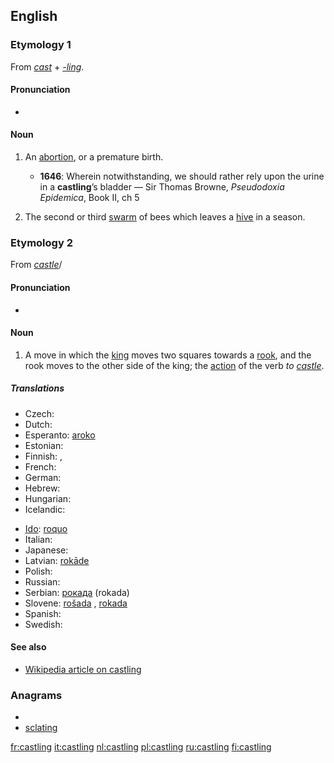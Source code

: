 ==English==

===Etymology 1===
From ''[[cast]]'' + ''[[-ling]]''.

====Pronunciation====
* {{IPA|/ˈkɑːstlɪŋ/}}

====Noun====
{{en-noun}}

# {{obsolete}} An [[abortion]], or a premature birth.
#* '''1646''': Wherein notwithstanding, we should rather rely upon the urine in a '''castling'''’s bladder — Sir Thomas Browne, ''Pseudodoxia Epidemica'', Book II, ch 5
# {{obsolete}} The second or third [[swarm]] of bees which leaves a [[hive]] in a season.

===Etymology 2===
From ''[[castle]]''/

====Pronunciation====
* {{IPA|/ˈkɑːsəlɪŋ/}}

====Noun====
{{en-noun|-}}

# {{chess}} A move in which the [[king]] moves two squares towards a [[rook]], and the rook moves to the other side of the king; the [[action]] of the verb ''to [[castle]]''.

=====Translations=====
{{trans-top|move in chess}}
* Czech: {{t-|cs|rošáda|f}}
* Dutch: {{t+|nl|rokade|f}}
* Esperanto: [[aroko]]
* Estonian: {{t-|et|vangerdus}}
* Finnish: {{t+|fi|linnoitus}}, {{t-|fi|tornitus}}
* French: {{t+|fr|roque|m}}
* German: {{t+|de|Rochade|f}}
* Hebrew: {{t-|he|הצרחה|f}}
* Hungarian: {{t-|hu|sáncolás}}
* Icelandic: {{t-|is|hrókering|f}}
{{trans-mid}}
* [[Ido]]: [[roquo]]
* Italian: {{t+|it|arrocco}}
* Japanese: {{t|ja|キャスリング|tr=kyasuringu|sc=Jpan}}
* Latvian: [[rokāde]]
* Polish: {{t+|pl|roszada|f}}
* Russian: {{t+|ru|рокировка|sc=Cyrl}}
* Serbian: [[рокада]] (rokada)
* Slovene: [[rošada]] {{f}}, [[rokada]] {{f}}
* Spanish: {{t-|es|enroque|m}}
* Swedish: {{t+|sv|rockad}}
{{trans-bottom}}

====See also====
* [[w:Castling|Wikipedia article on castling]]

===Anagrams===
* {{alphagram|acgilnst}}
* [[sclating#English|sclating]]

[[fr:castling]]
[[it:castling]]
[[nl:castling]]
[[pl:castling]]
[[ru:castling]]
[[fi:castling]]
